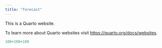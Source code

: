 ```yaml
---
title: "forecast"
---
```


This is a Quarto website.

To learn more about Quarto websites visit <https://quarto.org/docs/websites>.

```r
100+100+100
```
